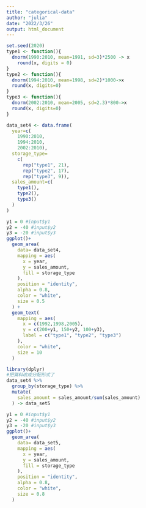 ```yaml
---
title: "categorical-data"
author: "julia"
date: "2022/3/26"
output: html_document
---
```


```r
set.seed(2020)
type1 <- function(){
  dnorm(1990:2010, mean=1991, sd=3)*2500 -> x
    round(x, digits = 0)
}
type2 <- function(){
  dnorm(1994:2010, mean=1998, sd=2)*1000->x
  round(x, digits=0)
}
type3 <- function(){
  dnorm(2002:2010, mean=2005, sd=2.3)*800->x
  round(x, digits=0)
}

data_set4 <- data.frame(
  year=c(
    1990:2010,
    1994:2010,
    2002:2010),
  storage_type=
    c(
      rep("type1", 21),
      rep("type2", 17),
      rep("type3", 9)),
  sales_amount=c(
    type1(), 
    type2(),
    type3()
  )
)
```

```r
y1 = 0 #input$y1
y2 = -40 #input$y2
y3 = -20 #input$y3
ggplot()+
  geom_area(
    data= data_set4,
    mapping = aes(
      x = year,
      y = sales_amount,
      fill = storage_type
    ),
    position = "identity",
    alpha = 0.8,
    color = "white",
    size = 0.5
  ) +
  geom_text(
    mapping = aes(
      x = c(1992,1998,2005),
      y = c(200+y1, 150+y2, 100+y3),
      label = c("type1", "type2", "type3")
    ),
    color = "white",
    size = 10
  )
```

```r
library(dplyr)
#把資料改成分配形式了
data_set4 %>%
  group_by(storage_type) %>%
  mutate(
    sales_amount = sales_amount/sum(sales_amount)
  ) -> data_set5
```

```r
y1 = 0 #input$y1
y2 = -40 #input$y2
y3 = -20 #input$y3
ggplot()+
  geom_area(
    data= data_set5,
    mapping = aes(
      x = year,
      y = sales_amount,
      fill = storage_type
    ),
    position = "identity",
    alpha = 0.8,
    color = "white",
    size = 0.8
  )
```




